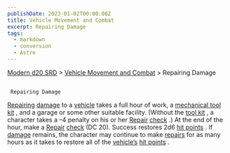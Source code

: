 ```yaml
---
publishDate: 2023-01-02T00:00:00Z
title: Vehicle Movement and Combat
excerpt: Repairing Damage
tags:
  - markdown
  - conversion
  - Astro
---
```


[Modern d20 SRD](/#modernD20) > [Vehicle Movement and Combat](modern-d20-srd-vehicle-movement-and-combat-index) > Repairing Damage

##

     Repairing Damage

[Repairing](modern-d20-srd-skills-repair)
[damage](modern-d20-srd-vehicle-movement-and-combat-damaging-vehicles)
to a
[vehicle](modern-d20-srd-equipment-equipment-vehicles)
takes a full hour of work, a
[mechanical tool kit](modern-d20-srd-equipment-professional-equipment)
, and a garage or some other suitable facility. (Without the
[tool kit](modern-d20-srd-equipment-professional-equipment)
, a character takes a –4 penalty on his or her
[Repair](modern-d20-srd-skills-repair)
[check](modern-d20-srd-skills-skill-basics)
.) At the end of the hour, make a
[Repair](modern-d20-srd-skills-repair)
[check](modern-d20-srd-skills-skill-basics)
(DC 20). Success restores 2d6
[hit points](modern-d20-srd-vehicle-movement-and-combat-damaging-vehicles)
. If
[damage](modern-d20-srd-vehicle-movement-and-combat-damaging-vehicles)
remains, the character may continue to make
[repairs](modern-d20-srd-skills-repair)
for as many hours as it takes to restore all of the
[vehicle’s](modern-d20-srd-equipment-equipment-vehicles)
[hit points](modern-d20-srd-vehicle-movement-and-combat-damaging-vehicles)
.
